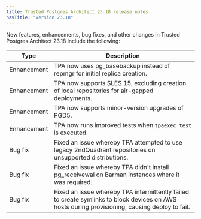 ```yaml
---
title: Trusted Postgres Architect 23.18 release notes 
navTitle: "Version 23.18"
---
```



New features, enhancements, bug fixes, and other changes in Trusted Postgres Architect 23.18 include the following:

| Type | Description |
| ---- |------------ |
| Enhancement | TPA now uses pg_basebackup instead of repmgr for initial replica creation. |
| Enhancement | TPA now supports SLES 15, excluding creation of local repositories for air-gapped deployments. |
| Enhancement | TPA now supports minor-version upgrades of PGD5. |
| Enhancement | TPA now runs improved tests when `tpaexec test` is executed. |
| Bug fix | Fixed an issue whereby TPA attempted to use legacy 2ndQuadrant repositories on unsupported distributions. |
| Bug fix | Fixed an issue whereby TPA didn't install pg_receivewal on Barman instances where it was required. |
| Bug fix | Fixed an issue whereby TPA intermittently failed to create symlinks to block devices on AWS hosts during provisioning, causing deploy to fail. |